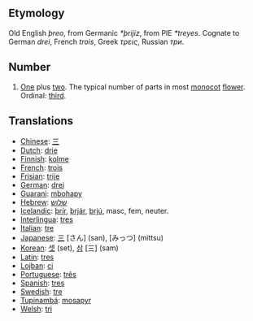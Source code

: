 == Etymology ==
Old English ''þreo'', from Germanic ''*þrijiz'', from PIE ''*treyes''. Cognate to German ''drei'', French ''trois'', Greek ''τρεις'', Russian ''три''.

== Number ==
# [[One]] plus [[two]]. The typical number of parts in most [[monocot]] [[flower]]. Ordinal: [[third]].

== Translations ==
*[[Chinese]]: [[三]]
*[[Dutch]]: [[drie]]
*[[Finnish]]: [[kolme]]
*[[French]]: [[trois]]
*[[Frisian]]: [[trije]]
*[[German]]: [[drei]]
*[[Guarani]]: [[mbohapy]]
*[[Hebrew]]: [[שלוש]]
*[[Icelandic]]: [[þrír]], [[þrjár]], [[þrjú]], masc, fem, neuter.
*[[Interlingua]]: [[tres]]
*[[Italian]]: [[tre]]
*[[Japanese]]: [[三]] [さん] (san), [みっつ] (mittsu)
*[[Korean]]: [[셋]] (set), [[삼]] [三] (sam)
*[[Latin]]: [[tres]]
*[[Lojban]]: [[ci]]
*[[Portuguese]]: [[três]]
*[[Spanish]]: [[tres]]
*[[Swedish]]: [[tre]]
*[[Tupinambá]]: [[mosapyr]]
*[[Welsh]]: [[tri]]